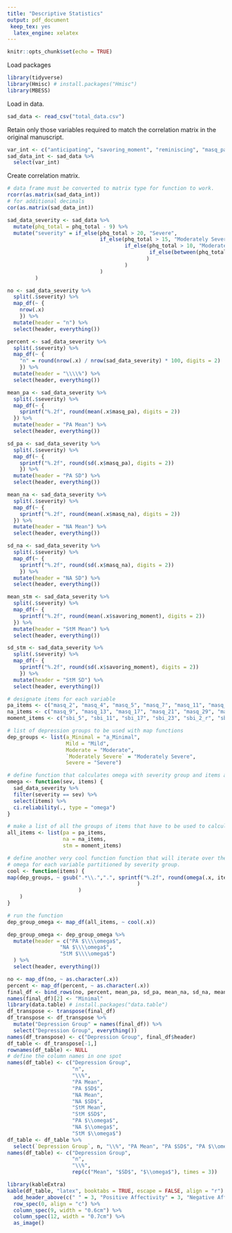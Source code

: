 ```yaml
---
title: "Descriptive Statistics"
output: pdf_document
 keep_tex: yes
  latex_engine: xelatex
---
```


```r
knitr::opts_chunk$set(echo = TRUE)
```

Load packages
```r
library(tidyverse)
library(Hmisc) # install.packages("Hmisc")
library(MBESS)
```

Load in data.

```r
sad_data <- read_csv("total_data.csv")
```

Retain only those variables required to match the correlation matrix in the original manuscript.

```r
var_int <- c("anticipating", "savoring_moment", "reminiscing", "masq_pa", "masq_na", "masq_aa", "phq_total", "pswq_total")
sad_data_int <- sad_data %>% 
  select(var_int)
```

Create correlation matrix.

```r
# data frame must be converted to matrix type for function to work.
rcorr(as.matrix(sad_data_int))
# for additional decimals
cor(as.matrix(sad_data_int))
```

```r
sad_data_severity <- sad_data %>%
  mutate(phq_total = phq_total - 9) %>% 
  mutate("severity" = if_else(phq_total > 20, "Severe", 
                              if_else(phq_total > 15, "Moderately Severe",
                                      if_else(phq_total > 10, "Moderate",
                                              if_else(between(phq_total, 5, 9), "Mild", "a_Minimal")
                                             )
                                      )
                              )
         )
```

```r
no <- sad_data_severity %>%
  split(.$severity) %>% 
  map_df(~ {
    nrow(.x)
    }) %>% 
  mutate(header = "n") %>% 
  select(header, everything())

percent <- sad_data_severity %>%
  split(.$severity) %>% 
  map_df(~ {
    "n" = round(nrow(.x) / nrow(sad_data_severity) * 100, digits = 2)
    }) %>% 
  mutate(header = "\\\\%") %>% 
  select(header, everything())

mean_pa <- sad_data_severity %>% 
  split(.$severity) %>% 
  map_df(~ {
    sprintf("%.2f", round(mean(.x$masq_pa), digits = 2))
  }) %>% 
  mutate(header = "PA Mean") %>% 
  select(header, everything())

sd_pa <- sad_data_severity %>% 
  split(.$severity) %>% 
  map_df(~ { 
    sprintf("%.2f", round(sd(.x$masq_pa), digits = 2))
    }) %>% 
  mutate(header = "PA SD") %>% 
  select(header, everything())

mean_na <- sad_data_severity %>% 
  split(.$severity) %>% 
  map_df(~ {
    sprintf("%.2f", round(mean(.x$masq_na), digits = 2))
  }) %>% 
  mutate(header = "NA Mean") %>% 
  select(header, everything())

sd_na <- sad_data_severity %>% 
  split(.$severity) %>% 
  map_df(~ { 
    sprintf("%.2f", round(sd(.x$masq_na), digits = 2))
    }) %>% 
  mutate(header = "NA SD") %>% 
  select(header, everything())

mean_stm <- sad_data_severity %>% 
  split(.$severity) %>% 
  map_df(~ {
    sprintf("%.2f", round(mean(.x$savoring_moment), digits = 2))
  }) %>% 
  mutate(header = "StM Mean") %>% 
  select(header, everything())

sd_stm <- sad_data_severity %>% 
  split(.$severity) %>% 
  map_df(~ { 
    sprintf("%.2f", round(sd(.x$savoring_moment), digits = 2))
    }) %>% 
  mutate(header = "StM SD") %>% 
  select(header, everything())
```

```r
# designate items for each variable
pa_items <- c("masq_2", "masq_4", "masq_5", "masq_7", "masq_11", "masq_14", "masq_19", "masq_23", "masq_26", "masq_28", "masq_32", "masq_34", "masq_36", "masq_37")
na_items <- c("masq_9", "masq_13", "masq_17", "masq_21", "masq_29", "masq_30", "masq_35", "masq_38")
moment_items <- c("sbi_5", "sbi_11", "sbi_17", "sbi_23", "sbi_2_r", "sbi_8_r", "sbi_14_r", "sbi_20_r")

# list of depression groups to be used with map functions
dep_groups <- list(a_Minimal = "a_Minimal",
                   Mild = "Mild",
                   Moderate = "Moderate",
                   `Moderately Severe` = "Moderately Severe",
                   Severe = "Severe")

# define function that calculates omega with severity group and items as arguments
omega <- function(sev, items) {
  sad_data_severity %>%
  filter(severity == sev) %>%
  select(items) %>% 
  ci.reliability(., type = "omega")
}

# make a list of all the groups of items that have to be used to calculate omega
all_items <- list(pa = pa_items,
                  na = na_items,
                  stm = moment_items)

# define another very cool function function that will iterate over the list of items and output a data frame containing macdonald's 
# omega for each variable partitioned by severity group.
cool <- function(items) {
map(dep_groups, ~ gsub(".*\\.",".", sprintf("%.2f", round(omega(.x, items)$est, digits = 2)
                                          )
                       )
    )
}

# run the function
dep_group_omega <- map_df(all_items, ~ cool(.x))

dep_group_omega <- dep_group_omega %>% 
  mutate(header = c("PA $\\\\omega$",
                 "NA $\\\\omega$",
                 "StM $\\\\omega$")
  ) %>% 
  select(header, everything())
```

```r
no <- map_df(no, ~ as.character(.x))
percent <- map_df(percent, ~ as.character(.x))
final_df <- bind_rows(no, percent, mean_pa, sd_pa, mean_na, sd_na, mean_stm, sd_stm, dep_group_omega)
names(final_df)[2] <- "Minimal"
library(data.table) # install.packages("data.table")
df_transpose <- transpose(final_df)
df_transpose <- df_transpose %>% 
  mutate("Depression Group" = names(final_df)) %>% 
  select("Depression Group", everything())
names(df_transpose) <- c("Depression Group", final_df$header)
df_table <- df_transpose[-1,]
rownames(df_table) <- NULL
# define the column names in one spot
names(df_table) <- c("Depression Group",
                     "n",
                     "\\%",
                     "PA Mean",
                     "PA $SD$",
                     "NA Mean",
                     "NA $SD$",
                     "StM Mean",
                     "StM $SD$",
                     "PA $\\omega$",
                     "NA $\\omega$",
                     "StM $\\omega$")
df_table <- df_table %>% 
  select(`Depression Group`, n, "\\%", "PA Mean", "PA $SD$", "PA $\\omega$", "NA Mean", "NA $SD$", "NA $\\omega$", "StM Mean", "StM $SD$", "StM $\\omega$")
names(df_table) <- c("Depression Group",
                     "n",
                     "\\%",
                     rep(c("Mean", "$SD$", "$\\omega$"), times = 3))
```

```r
library(kableExtra)
kable(df_table, "latex", booktabs = TRUE, escape = FALSE, align = "r") %>% 
  add_header_above(c(" " = 3, "Positive Affectivity" = 3, "Negative Affectivity" = 3, "Savoring the Moment" = 3)) %>%
  row_spec(0, align = "c") %>% 
  column_spec(9, width = "0.6cm") %>%
  column_spec(12, width = "0.7cm") %>% 
  as_image()
```

```r

```

